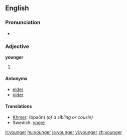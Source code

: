 ==English==

===Pronunciation===
*{{audio|en-us-younger.ogg|Audio (US)}}


===Adjective===
'''younger'''

# {{comparative of|[[young]]}}

====Antonyms====
*[[elder]]
*[[older]]

====Translations====
*[[Khmer]]: {{KMchar|[[ប្អន]]}} (bpaōn) ''(of a sibling or cousin)''
*Swedish: [[yngre]]

[[it:younger]]
[[hu:younger]]
[[ja:younger]]
[[vi:younger]]
[[zh:younger]]